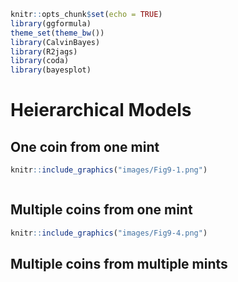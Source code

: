 

```r
knitr::opts_chunk$set(echo = TRUE)
library(ggformula)
theme_set(theme_bw())
library(CalvinBayes)
library(R2jags)
library(coda)
library(bayesplot)
```

# Heierarchical Models

## One coin from one mint

```r
knitr::include_graphics("images/Fig9-1.png")
```

```r

```

## Multiple coins from one mint


```r
knitr::include_graphics("images/Fig9-4.png")
```

## Multiple coins from multiple mints

